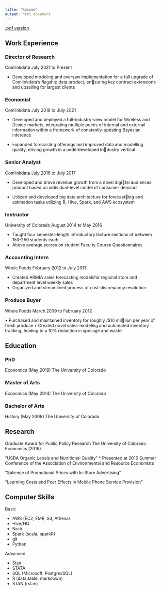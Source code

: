 ---
title: "Resume"
output: html_document
---

[.pdf version](Mangin Resume.pdf)

## Work Experience

### Director of Research
Comlinkdata
July 2021 to Present

* Developed modeling and oversaw implementation for a full upgrade of Comlinkdata’s flagship data product, ensuring key contract extensions and upselling for largest
clients

### Economist
Comlinkdata
July 2016 to July 2021

* Developed and deployed a full-industry-view model for Wireless and Device markets, integrating multiple points
of internal and external information within a framework of constantly-updating Bayesian inference

* Expanded forecasting offerings and improved data and modelling quality, driving growth in a underdeveloped industry vertical


### Senior Analyst
Comlinkdata
July 2016 to July 2017 

* Developed and drove revenue growth from a novel digital audiences product based on individual-level model of
consumer demand

* Utilized and developed big data architecture for forecasting and estimation tasks utilizing R, Hive, Spark, and AWS ecosystem

### Instructor
University of Colorado
August 2014 to May 2016

* Taught four semester-length introductory lecture sections of between 150-250 students each
* Above average scores on student Faculty Course Questionnaires


### Accounting Intern
Whole Foods
February 2012 to July 2013

* Created ARMIA sales forecasting modelsfor regional store and department level weekly sales
* Organized and streamlined process of cost-discrepancy resolution

### Produce Buyer
Whole Foods
March 2009 to February 2012

• Purchased and maintained inventory for roughly /$10 million per year of fresh produce
• Created novel sales-modeling and automated inventory tracking, leading to a 10% reduction in spoilage and waste


## Education

### PhD  
Economics (May 2019)
The University of Colorado


### Master of Arts 
Economics (May 2014)
The University of Colorado

### Bachelor of Arts
History (May 2008)
The University of Colorado



## Research

Graduate Award for Public Policy Research The University of Colorado Economics (2016)

"USDA Organic Labels and Nutritional Quality" 
* Presented at 2016 Summer Conference of the Association of Environmental and Resource Economists 

"Salience of Promotional Prices with In-Store Advertising"

"Learning Costs and Peer Effects in Mobile Phone Service Provision"

## Computer Skills 

Basic 

* AWS (EC2, EMR, S3, Athena)
* Hive/HQ
* Bash
* Spark (scala, sparkR) 
* git 
* Python 

Advanced 

* Stan
* STATA 
* SQL (Microsoft, PostgresSQL)
* R (data.table, markdown)
* STAN (rstan)


